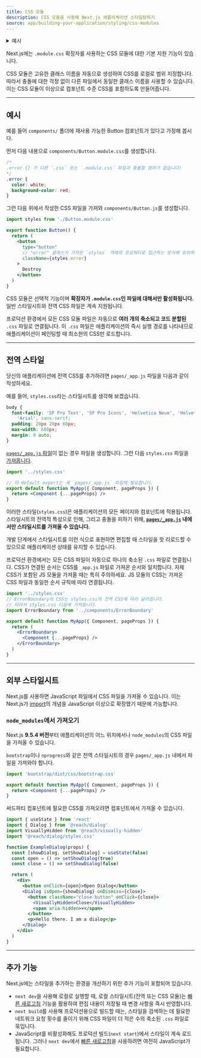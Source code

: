 ```yaml
---
title: CSS 모듈
description: CSS 모듈을 사용해 Next.js 애플리케이션 스타일링하기
source: app/building-your-application/styling/css-modules
---
```


<details>
  <summary>예시</summary>

- [기본 CSS 예시](https://github.com/vercel/next.js/tree/canary/examples/basic-css)
  </details>

Next.js에는 `.module.css` 확장자를 사용하는 CSS 모듈에 대한 기본 지원 기능이 있습니다.

CSS 모듈은 고유한 클래스 이름을 자동으로 생성하여 CSS를 로컬로 범위 지정합니다. 따라서 충돌에 대한 걱정 없이 다른 파일에서 동일한 클래스 이름을 사용할 수 있습니다. 이는 CSS 모듈이 이상으로 컴포넌트 수준 CSS를 포함하도록 만들어줍니다.

---

## 예시

예를 들어 `components/` 폴더에 재사용 가능한 Button 컴포넌트가 있다고 가정해 봅시다.

먼저 다음 내용으로 `components/Button.module.css`를 생성합니다.

```css filename="Button.module.css"
/*
.error {} 가 다른 `.css` 또는 `.module.css` 파일과 충돌할 염려가 없습니다! 
*/
.error {
  color: white;
  background-color: red;
}
```

그런 다음 위에서 작성한 CSS 파일을 가져와 `components/Button.js`를 생성합니다.

```jsx filename="components/Button.js"
import styles from './Button.module.css'

export function Button() {
  return (
    <button
      type="button"
      // "error" 클래스가 가져온 `styles` 객체의 프로퍼티로 접근하는 방식에 유의하세요.
      className={styles.error}
    >
      Destroy
    </button>
  )
}
```

CSS 모듈은 선택적 기능이며 **확장자가 `.module.css`인 파일에 대해서만 활성화됩니다.** 일반 <link> 스타일시트와 전역 CSS 파일은 계속 지원됩니다.

프로덕션 환경에서 모든 CSS 모듈 파일은 자동으로 **여러 개의 축소되고 코드 분할된** `.css` 파일로 연결됩니다. 이 `.css` 파일은 애플리케이션의 즉시 실행 경로를 나타내므로 애플리케이션이 페인팅할 때 최소한의 CSS만 로드합니다.

---

## 전역 스타일

당신의 애플리케이션에 전역 CSS를 추가하려면 `pages/_app.js` 파일을 다음과 같이 작성하세요.

예를 들어, `styles.css`라는 스타일시트를 생각해 보겠습니다.

```css filename="styles.css"
body {
  font-family: 'SF Pro Text', 'SF Pro Icons', 'Helvetica Neue', 'Helvetica',
    'Arial', sans-serif;
  padding: 20px 20px 60px;
  max-width: 680px;
  margin: 0 auto;
}
```

[`pages/_app.js` 파일](https://nextjs.org/docs/pages/building-your-application/routing/custom-app)이 없는 경우 파일을 생성합니다. 그런 다음 `styles.css` 파일을 [가져옵니다](https://developer.mozilla.org/ko/docs/Web/JavaScript/Reference/Statements/import).

```jsx filename="pages/_app.js"
import '../styles.css'

// 이 default export는 새 `pages/_app.js` 파일에 필요합니다.
export default function MyApp({ Component, pageProps }) {
  return <Component {...pageProps} />
}
```

이러한 스타일(`styles.css`)은 애플리케이션의 모든 페이지와 컴포넌트에 적용됩니다. 스타일시트의 전역적 특성으로 인해, 그리고 충돌을 피하기 위해, **[`pages/_app.js`](https://nextjs.org/docs/pages/building-your-application/routing/custom-app) 내에서만 스타일시트를 가져올 수 있습니다.**

개발 단계에서 스타일시트를 이런 식으로 표현하면 편집할 때 스타일을 핫 리로드할 수 있으므로 애플리케이션 상태를 유지할 수 있습니다.

프로덕션 환경에서는 모든 CSS 파일이 자동으로 하나의 축소된 `.css` 파일로 연결됩니다. CSS가 연결된 순서는 CSS를 `_app.js` 파일로 가져온 순서와 일치합니다. 자체 CSS가 포함된 JS 모듈을 가져올 때는 특히 주의하세요. JS 모듈의 CSS는 가져온 CSS 파일과 동일한 순서 규칙에 따라 연결됩니다.

```jsx
import '../styles.css'
// ErrorBoundary의 CSS는 styles.css의 전역 CSS에 따라 달라집니다.
// 따라서 styles.css 다음에 가져옵니다.
import ErrorBoundary from '../components/ErrorBoundary'

export default function MyApp({ Component, pageProps }) {
  return (
    <ErrorBoundary>
      <Component {...pageProps} />
    </ErrorBoundary>
  )
}
```

---

## 외부 스타일시트

Next.js를 사용하면 JavaScript 파일에서 CSS 파일을 가져올 수 있습니다. 이는 Next.js가 [import](https://developer.mozilla.org/ko/docs/Web/JavaScript/Reference/Statements/import)의 개념을 JavaScript 이상으로 확장했기 때문에 가능합니다.

### `node_modules`에서 가져오기

Next.js **9.5.4 버전**부터 애플리케이션의 어느 위치에서나 `node_modules`의 CSS 파일을 가져올 수 있습니다.

`bootstrap`이나 `nprogress`와 같은 전역 스타일시트의 경우 `pages/_app.js` 내에서 파일을 가져와야 합니다.

```jsx
import 'bootstrap/dist/css/bootstrap.css'

export default function MyApp({ Component, pageProps }) {
  return <Component {...pageProps} />
}
```

써드파티 컴포넌트에 필요한 CSS를 가져오려면 컴포넌트에서 가져올 수 있습니다.

```jsx
import { useState } from 'react'
import { Dialog } from '@reach/dialog'
import VisuallyHidden from '@reach/visually-hidden'
import '@reach/dialog/styles.css'

function ExampleDialog(props) {
  const [showDialog, setShowDialog] = useState(false)
  const open = () => setShowDialog(true)
  const close = () => setShowDialog(false)

  return (
    <div>
      <button onClick={open}>Open Dialog</button>
      <Dialog isOpen={showDialog} onDismiss={close}>
        <button className="close-button" onClick={close}>
          <VisuallyHidden>Close</VisuallyHidden>
          <span aria-hidden>×</span>
        </button>
        <p>Hello there. I am a dialog</p>
      </Dialog>
    </div>
  )
}
```

---

## 추가 기능

Next.js에는 스타일을 추가하는 환경을 개선하기 위한 추가 기능이 포함되어 있습니다.

- `next dev`을 사용해 로컬로 실행할 때, 로컬 스타일시트(전역 또는 CSS 모듈)는 [빠른 새로고침](https://nextjs.org/docs/architecture/fast-refresh) 기능을 활용하여 편집 내용이 저장될 때 변경 사항을 즉시 반영합니다.
- `next build`를 사용해 프로덕션용으로 빌드할 때는, 스타일을 검색하는 데 필요한 네트워크 요청 횟수를 줄이기 위해 CSS 파일이 더 적은 수의 축소된 `.css` 파일로 묶입니다.
- JavaScript를 비활성화해도 프로덕션 빌드(`next start`)에서 스타일이 계속 로드됩니다. 그러나 `next dev`에서 [빠른 새로고침](https://nextjs.org/docs/architecture/fast-refresh)을 사용하려면 여전히 JavaScript가 필요합니다.
